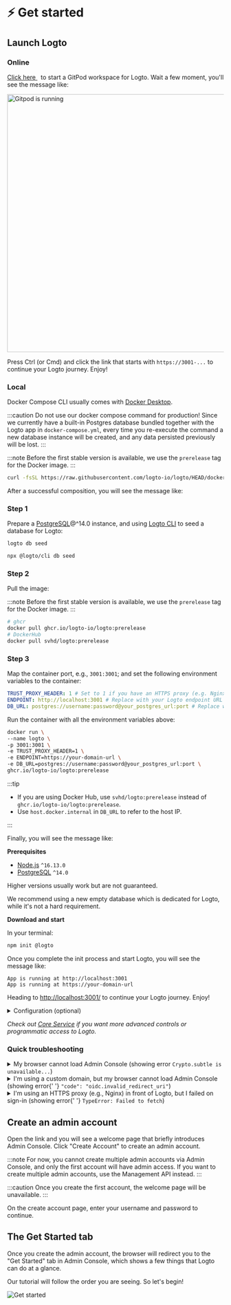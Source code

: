 

# ⚡ Get started

## Launch Logto

### Online

<p>
  <a href="https://gitpod.io/#https://github.com/logto-io/demo" target="_blank" rel="noopener">
    Click here
  </a>
  &nbsp;
  <span>
    to start a GitPod workspace for Logto. Wait a few moment, you&apos;ll see the message like:
  </span>
</p>

<img src={gitpodRunning} alt="Gitpod is running" width="600px" />

Press Ctrl (or Cmd) and click the link that starts with `https://3001-...` to continue your Logto journey. Enjoy!

### Local

<Tabs>

<TabItem value="docker-compose" label="Docker Compose">

Docker Compose CLI usually comes with [Docker Desktop](https://www.docker.com/products/docker-desktop).

:::caution
Do not use our docker compose command for production! Since we currently have a built-in Postgres database bundled together with the Logto app in `docker-compose.yml`,
every time you re-execute the command a new database instance will be created, and any data persisted previously will be lost.
:::

:::note
Before the first stable version is available, we use the `prerelease` tag for the Docker image.
:::

```bash
curl -fsSL https://raw.githubusercontent.com/logto-io/logto/HEAD/docker-compose.yml | TAG=prerelease docker compose -p logto -f - up
```

After a successful composition, you will see the message like:

</TabItem>

<TabItem value="docker" label="Docker">

<h3>Step 1</h3>

Prepare a [PostgreSQL](https://www.postgresql.org/)@^14.0 instance, and using <a href="/docs/tutorials/using-cli/">Logto CLI</a> to seed a database for Logto:

<Tabs groupId="cmd">

  <TabItem value="cli" label="CLI">

```bash
logto db seed
```

  </TabItem>
  <TabItem value="npx" label="npx">

```bash
npx @logto/cli db seed
```

  </TabItem>

</Tabs>

<h3>Step 2</h3>

Pull the image:

:::note
Before the first stable version is available, we use the `prerelease` tag for the Docker image.
:::

```bash
# ghcr
docker pull ghcr.io/logto-io/logto:prerelease
# DockerHub
docker pull svhd/logto:prerelease
```

<h3>Step 3</h3>

Map the container port, e.g., `3001:3001`; and set the following environment variables to the container:

```yml
TRUST_PROXY_HEADER: 1 # Set to 1 if you have an HTTPS proxy (e.g. Nginx) in front of Logto
ENDPOINT: http://localhost:3001 # Replace with your Logto endpoint URL if you are using a custom domain
DB_URL: postgres://username:password@your_postgres_url:port # Replace with your Postgres DSN
```

Run the container with all the environment variables above:

```bash
docker run \
--name logto \
-p 3001:3001 \
-e TRUST_PROXY_HEADER=1 \
-e ENDPOINT=https://your-domain-url \
-e DB_URL=postgres://username:password@your_postgres_url:port \
ghcr.io/logto-io/logto:prerelease
```

:::tip

- If you are using Docker Hub, use `svhd/logto:prerelease` instead of `ghcr.io/logto-io/logto:prerelease`.
- Use `host.docker.internal` in `DB_URL` to refer to the host IP.

:::

Finally, you will see the message like:

</TabItem>

<TabItem value="npm" label="npm-init">

**Prerequisites**

- [Node.js](https://nodejs.org/) `^16.13.0`
- [PostgreSQL](https://postgresql.org/) `^14.0`

Higher versions usually work but are not guaranteed.

We recommend using a new empty database which is dedicated for Logto, while it&apos;s not a hard requirement.

**Download and start**

In your terminal:

```bash
npm init @logto
```

Once you complete the init process and start Logto, you will see the message like:

</TabItem>

</Tabs>

```text
App is running at http://localhost:3001
App is running at https://your-domain-url
```

Heading to <a target="_blank" href="http://localhost:3001/" rel="noopener">http://localhost:3001/</a> to continue your Logto journey. Enjoy!

<details>

<summary>Configuration (optional)</summary>

Logto uses environment variables for configuration, along with `.env` file support. See [Configuration](../../references/core/configuration.md) for detailed usage and full variable list.

</details>

_Check out [Core Service](../../references/core/README.mdx) if you want more advanced controls or programmatic access to Logto._

### Quick troubleshooting

<details>

<summary>
  My browser cannot load Admin Console (showing error <code>Crypto.subtle is unavailable...</code>)
</summary>

Admin Console uses [Web Crypto API](https://developer.mozilla.org/en-US/docs/Web/API/Web_Crypto_API), which requires [secure contexts](https://developer.mozilla.org/en-US/docs/Web/Security/Secure_Contexts), i.e. HTTPS or HTTP with `localhost`.

If you use HTTP with an IP address or custom domain, then the browser cannot load Admin Console.

</details>

<details>

<summary>
  I'm using a custom domain, but my browser cannot load Admin Console (showing error{' '}
  <code>"code": "oidc.invalid_redirect_uri"</code>)
</summary>

If you are using a custom domain rather than `localhost`, you need to set the environment variable `ENDPOINT` to the Logto URL. It is because of the strict requirement of Redirect URI in OIDC. See [Configuration](../../references/core/configuration.md#general) for details.

</details>

<details>

<summary>
  I'm using an HTTPS proxy (e.g., Nginx) in front of Logto, but I failed on sign-in (showing error{' '}
  <code>TypeError: Failed to fetch</code>)
</summary>

- First, make sure you have set the node environment variable `TRUST_PROXY_HEADER` to `true`. See [Configuration](../../references/core/configuration.md#using-a-https-proxy) for details.
- Also, you need to set `X-Forward-Proto` header to `https` in your proxy config. See [Trusting TLS offloading proxies](https://github.com/panva/node-oidc-provider/blob/main/docs/README.md#trusting-tls-offloading-proxies) for details.

</details>

## Create an admin account

Open the link and you will see a welcome page that briefly introduces Admin Console. Click "Create Account" to create an admin account.

:::note
For now, you cannot create multiple admin accounts via Admin Console, and only the first account will have admin access. If you want to create multiple admin accounts, use the Management API instead.
:::

:::caution
Once you create the first account, the welcome page will be unavailable.
:::

On the create account page, enter your username and password to continue.

## The Get Started tab

Once you create the admin account, the browser will redirect you to the "Get Started" tab in Admin Console, which shows a few things that Logto can do at a glance.

Our tutorial will follow the order you are seeing. So let's begin!

![Get started](./assets/get-started.png)
